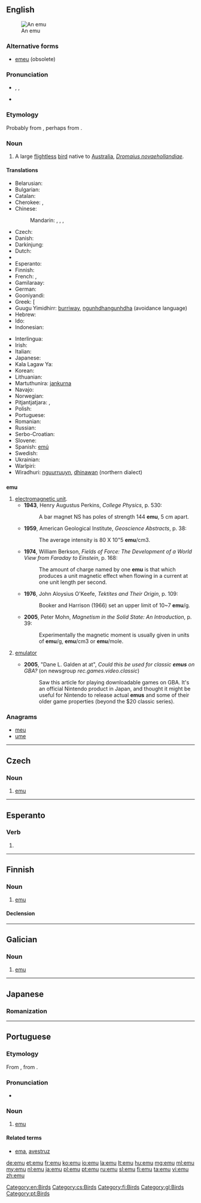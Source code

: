 {{also|Emu|EMU|ému|emù}}
==English==

{{wikipedia}}
[[Image:Emoe.jpg|thumb|An emu]]

===Alternative forms===
* [[emeu]] (obsolete)

===Pronunciation===
* {{enPR|ē'myoo͞}}, {{IPA|/ˈiːmuː/}}, {{X-SAMPA|/"i:mu:/}}
* {{rhymes|uː}}

===Etymology===
Probably from {{etyl|pt|en}} {{term|ema||ostrich|lang=pt}}, perhaps from {{etyl|ar|en}}.

===Noun===
{{en-noun}}

# A large [[flightless]] [[bird]] native to [[Australia]], ''[[Dromaius novaehollandiae]]''.

====Translations====
{{trans-top|A large flightless bird, ''Dromaius novaehollandiae''}}
* Belarusian: {{t-|be|эму|m|tr=ému|sc=Cyrl}}
* Bulgarian: {{t-|bg|ему}}
* Catalan: {{t-|ca|emú}}
* Cherokee: {{t-|chr|ᎡᎳᏗᏝ ᎬᎾ ᎤᏔᎾ|tr=Eladitla gvna utana|sc=Cher}}, {{t-|chr|ᎢᎽ ᎬᎾ ᎤᏔᎾ|tr=imu gvna utana|sc=Cher}}
* Chinese:
*: Mandarin: {{t|cmn|鴯鶓|sc=Hani}}, {{t|cmn|鸸鹋|tr=érmiáo|sc=Hani}}, {{t|cmn|鴯|sc=Hani}}, {{t|cmn|鸸|tr=ér|sc=Hani}}
* Czech: {{t-|cs|emu|m}}
* Danish: {{t-|da|emu}}
* Darkinjung: {{tø|xda|gungurung}}
* Dutch: {{t+|nl|emoe|m}}
* {{trreq|aer}}
* Esperanto: {{t-|eo|emuo}}
* Finnish: {{t+|fi|emu}}
* French: {{t+|fr|émeu|m}}, {{t+|fr|émeus|m-p}}
* Gamilaraay: {{tø|kld|thinawan}}
* German: {{t+|de|Emu|m}}
* Gooniyandi: {{tø|gni|garnanganyja}}
* Greek: [{{t-|en|εμού}}
* Guugu Yimidhirr: [[burriway]], [[ngunhdhangunhdha]] (avoidance language)
* Hebrew: {{t-|he|אמו}}
* Ido: {{t+|io|emuo}}
* Indonesian: {{t-|id|emu}}
{{trans-mid}}
* Interlingua: {{t-|ia|emu}}
* Irish: {{t-|ga|éamú|m}}
* Italian: {{t+|it|emù|m}}
* Japanese: {{t-|ja|エミュー|tr=emyū|sc=Jpan}}
* Kala Lagaw Ya: {{tø|mwp|samu}}
* Korean: {{t-|ko|에뮤|tr=emyu|sc=Kore}}
* Lithuanian: {{t+|lt|emu}}
* Martuthunira: [[jankurna]]
* Navajo: {{tø|nv|tsídiitsoh ditsʼozígíí}}
* Norwegian: {{t-|no|emu|m}}
* Pitjantjatjara: {{tø|pjt|kaḻaya}}, {{tø|pjt|tjakipiri}}
* Polish: {{t+|pl|emu}}
* Portuguese: {{t+|pt|emu|m}}
* Romanian: {{t-|ro|emu|m}}
* Russian: {{t+|ru|эму|m|tr=ému|sc=Cyrl}} {{indeclinable}}
* Serbo-Croatian: {{t-|sh|emu}}
* Slovene: {{t+|sl|emu|m}}
* Spanish: [[emú]] {{m}}
* Swedish: {{t-|sv|emu}}
* Ukrainian: {{t-|uk|ему|m|tr=ému|sc=Cyrl}}
* Warlpiri: {{tø|wbp|karlaya}}
* Wiradhuri: [[nguurruuyn]], [[dhinawan]] (northern dialect)
{{trans-bottom}}

==={{abbreviation-old|en}}===
'''emu'''

# [[electromagnetic unit]].
#* '''1943''', Henry Augustus Perkins, ''College Physics'', p. 530:
#*: A bar magnet NS has poles of strength 144 '''emu''', 5 cm apart.
#* '''1959''', American Geological Institute, ''Geoscience Abstracts'', p. 38:
#*: The average intensity is 80 X 10"5 '''emu'''/cm3.
#* '''1974''', William Berkson, ''Fields of Force: The Development of a World View from Faraday to Einstein'', p. 168:
#*: The amount of charge named by one '''emu''' is that which produces a unit magnetic effect when flowing in a current at one unit length per second.
#* '''1976''', John Aloysius O'Keefe, ''Tektites and Their Origin'', p. 109:
#*: Booker and Harrison (1966) set an upper limit of 10~7 '''emu'''/g.
#* '''2005''', Peter Mohn, ''Magnetism in the Solid State: An Introduction'', p. 39:
#*: Experimentally the magnetic moment is usually given in units of '''emu'''/g, '''emu'''/cm3 or '''emu'''/mole.
# {{context|computing|video games|informal}} [[emulator]]
#* '''2005''', "Dane L. Galden at at", ''Could this be used for classic '''emus''' on GBA?'' (on newsgroup ''rec.games.video.classic'')
#*: Saw this article for playing downloadable games on GBA. It's an official Nintendo product in Japan, and thought it might be useful for Nintendo to release actual '''emus''' and some of their older game properties (beyond the $20 classic series).

===Anagrams===
* [[meu#English|meu]]
* [[ume#English|ume]]

[[Category:en:Birds]]

----

==Czech==

===Noun===
{{cs-noun|g=m}}

# [[#English|emu]] {{gloss|large flightless bird native to Australia}}

[[Category:cs:Birds]]

----

==Esperanto==

===Verb===
{{head|eo}}

# {{eo-form of|em|u}}

----

==Finnish==

===Noun===
{{fi-noun}}

# [[#English|emu]] {{gloss|''Dromaius novaehollandiae'', the only extant species in its genus}}

====Declension====
{{fi-decl-valo|em|||u}}

[[Category:fi:Birds]]

----

==Galician==

===Noun===
{{gl-noun|m}}

# [[#English|emu]]

[[Category:gl:Birds]]

----

==Japanese==

===Romanization===
{{ja-romaji|えむ|エム}}

----

==Portuguese==

===Etymology===
From {{etyl|en|pt}} {{term|emu|lang=en}}, from {{etyl|pt|pt}} {{term|ema||rhea|lang=pt}}.

===Pronunciation===
* {{IPA|/e.ˈmu/|lang=pt}}

===Noun===
{{pt-noun|m|s}}

# [[#English|emu]]

====Related terms====
* [[ema]], [[avestruz]]

[[Category:pt:Birds]]

[[de:emu]]
[[et:emu]]
[[fr:emu]]
[[ko:emu]]
[[io:emu]]
[[la:emu]]
[[lt:emu]]
[[hu:emu]]
[[mg:emu]]
[[ml:emu]]
[[my:emu]]
[[nl:emu]]
[[ja:emu]]
[[pl:emu]]
[[pt:emu]]
[[ru:emu]]
[[sl:emu]]
[[fi:emu]]
[[ta:emu]]
[[vi:emu]]
[[zh:emu]]